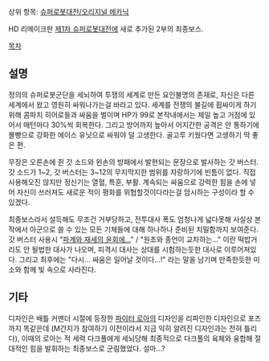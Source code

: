 상위 항목: [[슈퍼로봇대전/오리지널 메카닉]]

HD 리메이크판 [[제1차 슈퍼로봇대전]]에 새로 추가된 2부의 최종보스.

[[목차]]

== 설명 ==
정의의 슈퍼로봇군단을 세뇌하여 투쟁의 세계로 만든 요인불명의 존재로, 자신은 다른 세계에서 왔고 영원히 싸워나가는걸 바라고 있다. 세계를 전쟁의 불길에 휩싸이게 하기 위해 콤파치 히어로들과 싸움을 벌이며 HP가 99로 본작내에서는 제일 높고 거점에 있어서 매턴마다 30%씩 회복한다. 그리고 방어까지 높아서 어지간한 공격은 안 통하기에 몰빵으로 강화한 에이스 유닛으로 싸워야 덜 고생한다. 골고루 키웠다면 고생하기 딱 좋은 편.

무장은 오른손에 쥔 갓 소드와 왼손의 방패에서 발현되는 문장으로 발사하는 갓 버스터. 갓 소드가 1~2, 갓 버스터는 3~12의 무지막지한 범위를 자랑하기에 빈틈이 없다. 직접 사용해오진 않지만 정신기는 열혈, 특훈, 부활. 계속되는 싸움으로 강력한 힘을 손에 넣어 자신이 쓰러져도 새로운 적이 평화를 위협할것이다라는걸 암시하는 구성이라 할 수 있겠다.

최종보스라서 설득해도 무조건 거부당하고, 전투대사 폭도 엄청나게 넓다못해 사실상 본작에서 아군으로 쓸 수 있는 모든 기체들에 대해 하나하나 준비된 치밀함까지 보여준다. 갓 버스터 사용시 "[[제2차 슈퍼로봇대전 Z|파계와 재세의 윤회에…]]" / "원초와 종언이 교차하는…" 이란 떡밥거리도 안 될법한 대사가 나오며, 피격시 대사는 상대를 시험하는듯한 대사로 이루어져있다. 그리고 최후에는 "다시… 싸움은 일어날 것이다…!" 라는 말을 남기며 만족한듯한 미소와 함께 빛 속으로 사라진다.

== 기타 ==
디자인은 배틀 커맨더 시절에 등장한 [[파이터 로아]]의 디자인을 리파인한 디자인으로 포즈까지 똑같은데 (M간지가 참여하기 이전이라서 지금 익히 알려진 디자인과는 전혀 틀리다), 이때의 로아는 적 세력 다크풀에게 세뇌당해 최종적으로 다크풀의 육체와 융합해 절대적인 힘을 발휘하는 최종보스로 군림했었다. 설마…?
